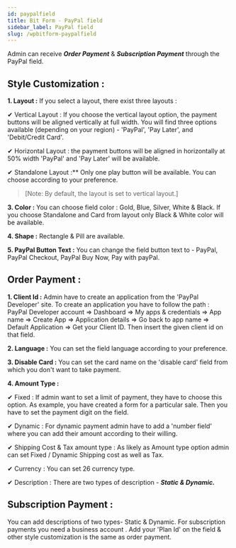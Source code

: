 ```yaml
---
id: paypalfield
title: Bit Form - PayPal field
sidebar_label: PayPal field
slug: /wpbitform-paypalfield
---
```


Admin can receive ***Order Payment*** & ***Subscription Payment*** through the PayPal field.

## Style Customization :

**1. Layout :** If you select a layout, there exist three layouts :

✔ Vertical Layout : If you choose the vertical layout option, the payment buttons will be aligned vertically at full width. You will find three options available (depending on your region) - 'PayPal', 'Pay Later', and 'Debit/Credit Card'.

✔ Horizontal Layout : the payment buttons will be aligned in horizontally at 50% width  'PayPal' and 'Pay Later' will be available.

✔ Standalone Layout :** Only one play button will be available. You can choose according to your preference.
> [Note: By default, the layout is set to vertical layout.]

**3. Color :** You can choose field color : Gold, Blue, Silver, White & Black. If you choose Standalone and Card from layout only Black & White color will be available.

**4. Shape :** Rectangle & Pill are available.

**5. PayPal Button Text :** You can change the field button text to - PayPal, PayPal Checkout, PayPal Buy Now, Pay with payPal.

## Order Payment :

**1. Client Id :** Admin have to create an application from the 'PayPal Developer' site. To create an application you have to follow the path :  PayPal Developer account => Dashboard => My apps & credentials => App name => Create App => Application details => Go back to app name => Default Application =>   Get your Client ID. Then insert the given client id on that field.

**2. Language :**  You can set the field language according to your preference.

**3. Disable Card :** You can set the card name on the 'disable card' field from which you don't want to take payment.

**4. Amount Type :**

✔ Fixed : If admin want to set a limit of payment, they have to choose this option. As example, you have created a form for a particular sale. Then you have to set the payment digit on the field.

✔ Dynamic : For dynamic payment admin have to add a 'number field' where you can add their amount according to their willing.      

✔ Shipping Cost & Tax amount type  : As likely as Amount type option admin can set Fixed / Dynamic Shipping cost as well as Tax.

✔ Currency : You can set 26 currency type.

✔ Description : There are two types of description - ***Static & Dynamic.***

## Subscription Payment :
You can add descriptions of two types- Static & Dynamic. For subscription payments you need a business account . Add your 'Plan Id' on the field & other style customization is the same as order payment.